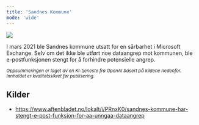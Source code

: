 ```yaml
---
title: 'Sandnes Kommune'
mode: 'wide'
---
```


<Frame>
<img src="/images/sandnes-kommune.png" noZoom/>
</Frame>

I mars 2021 ble Sandnes kommune utsatt for en sårbarhet i Microsoft Exchange. Selv om det ikke ble utført noe dataangrep mot kommunen, ble e-postfunksjonen stengt for å forhindre potensielle angrep.

<sup><i>Oppsummeringen er laget av en KI-tjeneste fra OpenAI basert på kildene nedenfor. Innholdet er kvalitetssikret før publisering.</i></sup>

## Kilder
- https://www.aftenbladet.no/lokalt/i/PRnxK0/sandnes-kommune-har-stengt-e-post-funksjon-for-aa-unngaa-dataangrep
